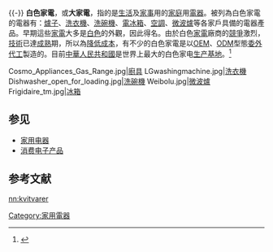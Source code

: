 {{-}} 
{{noteTA
|1=zh-cn:电饭煲;zh-tw=電鍋
}}
'''白色家電'''，或'''大家電'''，指的是[[生活|生活]]及[[家事|家事]]用的[[家庭|家庭]]用[[電器|電器]]。被列為白色家電的電器有：[[煮食爐|爐子]]、[[洗衣機|洗衣機]]、[[洗碗機|洗碗機]]、[[電冰箱|電冰箱]]、[[空調|空調]]、[[微波爐|微波爐]]等各家戶具備的電器產品。早期這些[[家電|家電]]大多是[[白色|白色]]的外觀，因此得名。由於白色[[家電|家電]]廠商的[[競爭|競爭]]激烈，[[技術|技術]]已達[[成熟|成熟]]期，所以為[[降低成本|降低成本]]，有不少的白色家電是以[[OEM|OEM]]、[[ODM|ODM]]型態[[委外|委外]][[代工|代工]]製造的。目前[[中華人民共和國|中華人民共和國]]是世界上最大的白色家电[[生产基地|生产基地]]。<ref>{{Cite web |url=http://www.qianjia.com/html/2019-01/14_319777.html |title=2018年中国白色家电行业 |access-date=2019-07-04 |archive-date=2021-04-10 |archive-url=https://web.archive.org/web/20210410191058/http://www.qianjia.com/html/2019-01/14_319777.html |dead-url=no }}</ref>

<gallery>
Cosmo_Appliances_Gas_Range.jpg|[[廚具|廚具]]
LGwashingmachine.jpg|[[洗衣機|洗衣機]]
Dishwasher_open_for_loading.jpg|[[洗碗機|洗碗機]]
Weibolu.jpg|[[微波爐|微波爐]]
Frigidaire_tm.jpg|[[冰箱|冰箱]]
</gallery>
== 参见 ==
*[[家用电器|家用电器]]
*[[消费电子产品|消费电子产品]]
==参考文献==
{{reflist}}
{{Thing-stub}}
[[Category:家用電器|Category:家用電器]]

[[nn:kvitvarer|nn:kvitvarer]]